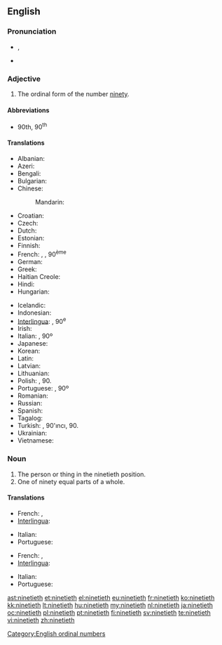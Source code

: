==English==

===Pronunciation===
* {{IPA|/ˈnaɪntiəθ/}}, {{X-SAMPA|/"naInti@T/}}
* {{hyphenation|nine|ti|eth}}

===Adjective===
{{en-adj|-}}

# The ordinal form of the number [[ninety]].

====Abbreviations====
* 90th, 90<sup>th</sup>

====Translations====
{{trans-top|ordinal form of ninety}}
* Albanian: {{t|sq|nëntëdhjetë}}
* Azeri: {{t|az|doxsanıncı}}
* Bengali: {{t|bn|নবতিতম|tr=nabatitama|sc=Beng}}
* Bulgarian: {{t|bg|деветдесети|tr=devetdeseti|sc=Cyrl}}
* Chinese:
*: Mandarin: {{t|zh|第九十|tr=dì jiǔshí|sc=Hani}}
* Croatian: {{t|hr|devedeseti}}
* Czech: {{t|cs|devadesátý}}
* Dutch: {{t|nl|negentigste}}
* Estonian: {{t|et|üheksakümnes}}
* Finnish: {{t|fi|yhdeksäskymmenes}}
* French: {{qualifier|France, Quebec}} {{t|fr|quatre-vingt-dixième}}, {{qualifier|Belgium, Luxembourg, Switzerland}} {{t|fr|nonantième}}, 90<sup>ème</sup>  {{attention|fr|Quebec and Luxembourg need to be checked by native speakers}}
* German: {{t|de|neunzigste}}
* Greek: {{t|el|ενενηκοστή|tr=eneni̱kostí̱|sc=Grek}}
* Haitian Creole: {{tø|ht|dizyèm}}
* Hindi: {{t|hi|नव्वेवां|tr=navvēvāṁ|sc=Deva}}
* Hungarian: {{t|hu|kilencvenedik}}
{{trans-mid}}
* Icelandic: {{t|is|nítugasta}}
* Indonesian: {{t|id|kesembilanpuluh}}
* [[Interlingua]]: {{t|ia|novantesime}}, 90<sup>e</sup>
* Irish: {{t|ga|nóchadú}}
* Italian: {{t|it|novantesimo}}, 90º
* Japanese: {{t|ja|第九十|tr=dai kyū jū|sc=Jpan}}
* Korean: {{t|ko|제 구십|tr=je gusib|sc=Kore}}
* Latin: {{t|la|nonagesimus}}
* Latvian: {{t|lv|deviņdesmitais}}
* Lithuanian: {{t|lt|devyniasdešimtas}}
* Polish: {{t|pl|dziewięćdziesiąty}}, 90.
* Portuguese: {{t|pt|nonagésimo}}, 90º
* Romanian: {{t|ro|nouăzecilea}}
* Russian: {{t|ru|девяностый|tr=devyanostyĭ|sc=Cyrl}}
* Spanish: {{t|es|nonagésimo}}
* Tagalog: {{t|tl|pansiyamnapu}}
* Turkish: {{t|tr|doksanıncı}}, 90'ıncı, 90.
* Ukrainian: {{t|uk|дев'яностих|tr=dev'yanostykh|sc=Cyrl}}
* Vietnamese: {{t|vi|thứ chín mươi|sc=Thai}}
{{trans-bottom}}

===Noun===
{{en-noun}}

# The person or thing in the ninetieth position.
# One of ninety equal parts of a whole.

====Translations====
{{trans-top|person or thing in the ninetieth position}}
* French: {{qualifier|France, Quebec}} {{t|fr|quatre-vingt-dixième|m|f}}, {{qualifier|Belgium, Luxembourg, Switzerland}} {{t|fr|nonantième|m|f}} {{attention|fr|Quebec and Luxembourg need to be checked by native speakers}}
* [[Interlingua]]: {{t|ia|novantesimo|m}}
{{trans-mid}}
* Italian: {{t|it|novantesimo|m}}
* Portuguese: {{t|pt|nonagésimo|m}}
{{trans-bottom}}

{{trans-top|one of ninety equal parts of a whole}}
* French: {{qualifier|France, Quebec}} {{t|fr|quatre-vingt-dixième|m}}, {{qualifier|Belgium, Luxembourg, Switzerland}} {{t|fr|nonantième|m}} {{attention|fr|Quebec and Luxembourg need to be checked by native speakers}}
* [[Interlingua]]: {{t|ia|novantesimo|m}}
{{trans-mid}}
* Italian: {{t|it|novantesimo|m}}
* Portuguese: {{t|pt|nonagésimo|m}}
{{trans-bottom}}

[[Category:English ordinal numbers]]

[[ast:ninetieth]]
[[et:ninetieth]]
[[el:ninetieth]]
[[eu:ninetieth]]
[[fr:ninetieth]]
[[ko:ninetieth]]
[[kk:ninetieth]]
[[lt:ninetieth]]
[[hu:ninetieth]]
[[my:ninetieth]]
[[nl:ninetieth]]
[[ja:ninetieth]]
[[oc:ninetieth]]
[[pl:ninetieth]]
[[pt:ninetieth]]
[[fi:ninetieth]]
[[sv:ninetieth]]
[[te:ninetieth]]
[[vi:ninetieth]]
[[zh:ninetieth]]
